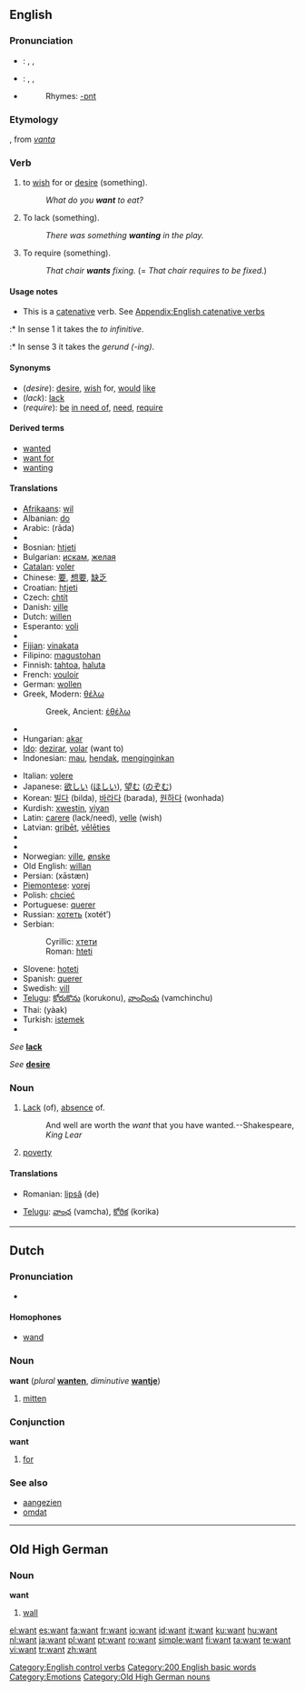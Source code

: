 {{wikipedia|dab=want (disambiguation)|want}}
==English==

{{rank|quite|brought|woman|232|want|home|whose|words}}

===Pronunciation===
* {{italbrac|UK}}: {{enPR|/wŏnt/}}, {{IPA|/wɒnt/}}, {{SAMPA|/wQnt/}}
* {{italbrac|[[General American|US]]}}: {{enPR|/wänt/}}, {{IPA|/wɑnt/}}, {{SAMPA|/wAnt/}}
* {{audio|en-us-want.ogg|Audio (US)}}
*: Rhymes: [[Rhymes:English:-ɒnt|-ɒnt]]

===Etymology===
{{ME.}}, from {{ON.}} ''[[vanta]]''

===Verb===
{{en-verb}}

# {{transitive}} to [[wish]] for or [[desire]] (something).
#: ''What do you '''want''' to eat?''
# {{transitive}} To lack (something).
#: ''There was something '''wanting''' in the play.''
# {{context|transitive|informal}} To require (something).
#: ''That chair '''wants''' fixing.'' (= ''That chair requires to be fixed.'')

====Usage notes====
* This is a [[catenative]] verb. See [[Appendix:English catenative verbs]]
:* In sense 1 it takes the ''to infinitive''.
:* In sense 3 it takes the ''gerund (-ing)''.

====Synonyms====
* (''desire''): [[desire]], [[wish]] for, [[would]] [[like]]
* (''lack''): [[lack]]
* (''require''): [[be]] [[in need of]], [[need]], [[require]]

====Derived terms====
* [[wanted]]<!--adjective, as in "wanted man"-->
* [[want for]]<!--as in "want for nothing"-->
* [[wanting]]<!--adjective, as in "leave something wanting"-->

====Translations====
{{trans-top|desire}}
* [[Afrikaans]]: [[wil]]
* Albanian: [[do]]
* Arabic: {{Arab|[[راد]]}} (rāda)
* {{trreq|Armenian}}
* Bosnian: [[htjeti]]
* Bulgarian: [[искам]], [[желая]]
* [[Catalan]]: [[voler]]
* Chinese: [[要]], [[想要]], [[缺乏]]
* Croatian: [[htjeti]]
* Czech: [[chtít]]
* Danish: [[ville]]
* Dutch: [[willen]]
* Esperanto: [[voli]]
* {{trreq|Estonian}}
* [[Fijian]]: [[vinakata]]
* Filipino: [[magustohan]]
* Finnish: [[tahtoa]], [[haluta]]
* French: [[vouloir]]
* German: [[wollen]]
* Greek, Modern: [[θέλω]]
*: Greek, Ancient: [[ἐθέλω]]
* {{trreq|Hebrew}}
* Hungarian: [[akar]]
* [[Ido]]: [[dezirar]], [[volar]] (want to)
* Indonesian: [[mau]], [[hendak]], [[ingin|menginginkan]]
{{trans-mid}}
* Italian: [[volere]]
* Japanese: [[欲しい]] ([[ほしい]]), [[望む]] ([[のぞむ]])
* Korean: [[빌다]] (bilda), [[바라다]] (barada), [[원하다]] (wonhada)
* Kurdish: [[xwestin]], [[viyan]]
* Latin: [[carere]] (lack/need), [[velle]] (wish)
* Latvian: [[gribēt]], [[vēlēties]]
* {{trreq|Lithuanian}}
* {{trreq|Mongolian}}
* Norwegian: [[ville]], [[ønske]]
* Old English: [[willan]]
* Persian: {{fa-Arab|[[خواستن]]}} (xāstæn)
* [[Piemontese]]: [[vorej]]
* Polish: [[chcieć]]
* Portuguese: [[querer]]
* Russian: [[хотеть]] (xotét’)
* Serbian:
*: Cyrillic: [[хтети]]
*: Roman: [[hteti]]
* Slovene: [[hoteti]]
* Spanish: [[querer]]
* Swedish: [[vill]]
* [[Telugu]]: [[కోరుకొను]] (korukonu), [[వాంఛించు]] (vamchinchu)
* Thai: {{Thai|[[อยาก]]}} (yàak)
* Turkish: [[istemek]]
* {{trreq|Vietnamese}}
{{trans-bottom}}

{{trans-top|lack}}
''See'' '''[[lack]]'''
{{trans-mid}}
{{trans-bottom}}

{{trans-top|desire}}
''See'' '''[[desire]]'''
{{trans-mid}}
{{trans-bottom}}

===Noun===
{{wikipedia}}
{{en-noun|s|-}}

# [[Lack]] (of), [[absence]] of.
#: And well are worth the ''want'' that you have wanted.--Shakespeare, ''King Lear''
# [[poverty]]

====Translations====
{{trans-top|lack (of)}}
* Romanian: [[lipsă]] (de) {{f}}
{{trans-mid}}
* [[Telugu]]: [[వాంఛ]] (vamcha), [[కోరిక]] (korika)
{{trans-bottom}}

{{trans-top|poverty}}
{{trans-mid}}
{{trans-bottom}}

[[Category:English control verbs]]

----

==Dutch==

===Pronunciation===
*{{audio|Nl-want.ogg|audio}}

====Homophones====
* [[wand#Dutch|wand]]

===Noun===
'''want''' {{f}} (''plural'' '''[[wanten]]''', ''diminutive'' '''[[wantje]]''')

# [[mitten]]

===Conjunction===
'''want'''

# [[for]]

===See also===
* [[aangezien]]
* [[omdat]]

----

==Old High German==

===Noun===
'''want''' {{f}}

# [[wall]]

[[Category:200 English basic words]]
[[Category:Emotions]]
[[Category:Old High German nouns]]

[[el:want]]
[[es:want]]
[[fa:want]]
[[fr:want]]
[[io:want]]
[[id:want]]
[[it:want]]
[[ku:want]]
[[hu:want]]
[[nl:want]]
[[ja:want]]
[[pl:want]]
[[pt:want]]
[[ro:want]]
[[simple:want]]
[[fi:want]]
[[ta:want]]
[[te:want]]
[[vi:want]]
[[tr:want]]
[[zh:want]]